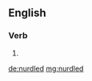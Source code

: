 ==English==

===Verb===
{{head|en|verb form}}

# {{en-past of|nurdle}}

[[de:nurdled]]
[[mg:nurdled]]